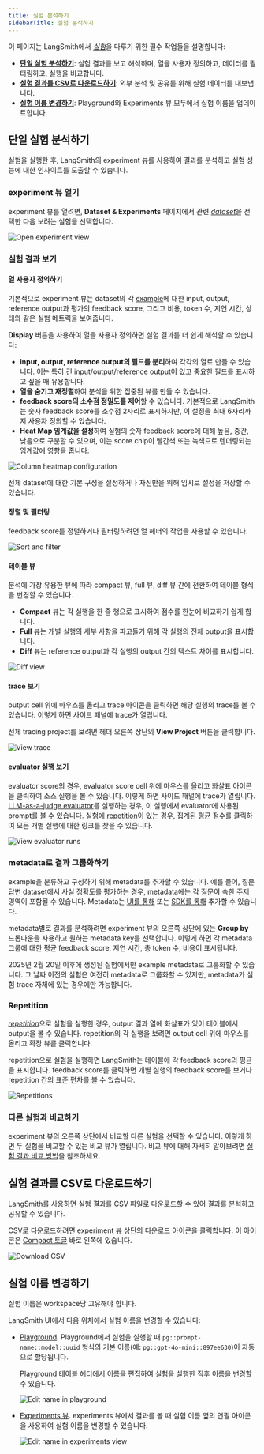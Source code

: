 ```yaml
---
title: 실험 분석하기
sidebarTitle: 실험 분석하기
---
```


이 페이지는 LangSmith에서 [_실험_](/langsmith/evaluation-concepts#experiment)을 다루기 위한 필수 작업들을 설명합니다:

- **[단일 실험 분석하기](#analyze-a-single-experiment)**: 실험 결과를 보고 해석하며, 열을 사용자 정의하고, 데이터를 필터링하고, 실행을 비교합니다.
- **[실험 결과를 CSV로 다운로드하기](#how-to-download-experiment-results-as-a-csv)**: 외부 분석 및 공유를 위해 실험 데이터를 내보냅니다.
- **[실험 이름 변경하기](#how-to-rename-an-experiment)**: Playground와 Experiments 뷰 모두에서 실험 이름을 업데이트합니다.

## 단일 실험 분석하기

실험을 실행한 후, LangSmith의 experiment 뷰를 사용하여 결과를 분석하고 실험 성능에 대한 인사이트를 도출할 수 있습니다.

### experiment 뷰 열기

experiment 뷰를 열려면, **Dataset & Experiments** 페이지에서 관련 [_dataset_](/langsmith/evaluation-concepts#datasets)을 선택한 다음 보려는 실험을 선택합니다.

![Open experiment view](/langsmith/images/select-experiment.png)

### 실험 결과 보기

#### 열 사용자 정의하기

기본적으로 experiment 뷰는 dataset의 각 [example](/langsmith/evaluation-concepts#examples)에 대한 input, output, reference output과 평가의 feedback score, 그리고 비용, token 수, 지연 시간, 상태와 같은 실험 메트릭을 보여줍니다.

**Display** 버튼을 사용하여 열을 사용자 정의하면 실험 결과를 더 쉽게 해석할 수 있습니다:

- **input, output, reference output의 필드를 분리**하여 각각의 열로 만들 수 있습니다. 이는 특히 긴 input/output/reference output이 있고 중요한 필드를 표시하고 싶을 때 유용합니다.
- **열을 숨기고 재정렬**하여 분석을 위한 집중된 뷰를 만들 수 있습니다.
- **feedback score의 소수점 정밀도를 제어**할 수 있습니다. 기본적으로 LangSmith는 숫자 feedback score를 소수점 2자리로 표시하지만, 이 설정을 최대 6자리까지 사용자 정의할 수 있습니다.
- **Heat Map 임계값을 설정**하여 실험의 숫자 feedback score에 대해 높음, 중간, 낮음으로 구분할 수 있으며, 이는 score chip이 빨간색 또는 녹색으로 렌더링되는 임계값에 영향을 줍니다:

![Column heatmap configuration](/langsmith/images/column-heat-map.png)

<Tip>
전체 dataset에 대한 기본 구성을 설정하거나 자신만을 위해 임시로 설정을 저장할 수 있습니다.
</Tip>

#### 정렬 및 필터링

feedback score를 정렬하거나 필터링하려면 열 헤더의 작업을 사용할 수 있습니다.

![Sort and filter](/langsmith/images/sort-filter.png)

#### 테이블 뷰

분석에 가장 유용한 뷰에 따라 compact 뷰, full 뷰, diff 뷰 간에 전환하여 테이블 형식을 변경할 수 있습니다.

- **Compact** 뷰는 각 실행을 한 줄 행으로 표시하여 점수를 한눈에 비교하기 쉽게 합니다.
- **Full** 뷰는 개별 실행의 세부 사항을 파고들기 위해 각 실행의 전체 output을 표시합니다.
- **Diff** 뷰는 reference output과 각 실행의 output 간의 텍스트 차이를 표시합니다.

![Diff view](/langsmith/images/diff-mode.png)

#### trace 보기

output cell 위에 마우스를 올리고 trace 아이콘을 클릭하면 해당 실행의 trace를 볼 수 있습니다. 이렇게 하면 사이드 패널에 trace가 열립니다.

전체 tracing project를 보려면 헤더 오른쪽 상단의 **View Project** 버튼을 클릭합니다.

![View trace](/langsmith/images/view-trace.png)

#### evaluator 실행 보기

evaluator score의 경우, evaluator score cell 위에 마우스를 올리고 화살표 아이콘을 클릭하여 소스 실행을 볼 수 있습니다. 이렇게 하면 사이드 패널에 trace가 열립니다. [LLM-as-a-judge evaluator](/langsmith/llm-as-judge)를 실행하는 경우, 이 실행에서 evaluator에 사용된 prompt를 볼 수 있습니다. 실험에 [repetition](/langsmith/evaluation-concepts#repetitions)이 있는 경우, 집계된 평균 점수를 클릭하여 모든 개별 실행에 대한 링크를 찾을 수 있습니다.

![View evaluator runs](/langsmith/images/evaluator-run.png)

### metadata로 결과 그룹화하기

example을 분류하고 구성하기 위해 metadata를 추가할 수 있습니다. 예를 들어, 질문 답변 dataset에서 사실 정확도를 평가하는 경우, metadata에는 각 질문이 속한 주제 영역이 포함될 수 있습니다. Metadata는 [UI를 통해](/langsmith/manage-datasets-in-application#edit-example-metadata) 또는 [SDK를 통해](/langsmith/manage-datasets-programmatically#update-single-example) 추가할 수 있습니다.

metadata별로 결과를 분석하려면 experiment 뷰의 오른쪽 상단에 있는 **Group by** 드롭다운을 사용하고 원하는 metadata key를 선택합니다. 이렇게 하면 각 metadata 그룹에 대한 평균 feedback score, 지연 시간, 총 token 수, 비용이 표시됩니다.

<Info>
2025년 2월 20일 이후에 생성된 실험에서만 example metadata로 그룹화할 수 있습니다. 그 날짜 이전의 실험은 여전히 metadata로 그룹화할 수 있지만, metadata가 실험 trace 자체에 있는 경우에만 가능합니다.
</Info>

### Repetition

[_repetition_](/langsmith/evaluation-concepts#repetitions)으로 실험을 실행한 경우, output 결과 열에 화살표가 있어 테이블에서 output을 볼 수 있습니다. repetition의 각 실행을 보려면 output cell 위에 마우스를 올리고 확장 뷰를 클릭합니다.

repetition으로 실험을 실행하면 LangSmith는 테이블에 각 feedback score의 평균을 표시합니다. feedback score를 클릭하면 개별 실행의 feedback score를 보거나 repetition 간의 표준 편차를 볼 수 있습니다.

![Repetitions](/langsmith/images/repetitions.png)

### 다른 실험과 비교하기

experiment 뷰의 오른쪽 상단에서 비교할 다른 실험을 선택할 수 있습니다. 이렇게 하면 두 실험을 비교할 수 있는 비교 뷰가 열립니다. 비교 뷰에 대해 자세히 알아보려면 [실험 결과 비교 방법](/langsmith/compare-experiment-results)을 참조하세요.

## 실험 결과를 CSV로 다운로드하기

LangSmith를 사용하면 실험 결과를 CSV 파일로 다운로드할 수 있어 결과를 분석하고 공유할 수 있습니다.

CSV로 다운로드하려면 experiment 뷰 상단의 다운로드 아이콘을 클릭합니다. 이 아이콘은 [Compact 토글](/langsmith/compare-experiment-results#adjust-the-table-display) 바로 왼쪽에 있습니다.

![Download CSV](/langsmith/images/download-experiment-results-as-csv.png)

## 실험 이름 변경하기

<Note>
실험 이름은 workspace당 고유해야 합니다.
</Note>

LangSmith UI에서 다음 위치에서 실험 이름을 변경할 수 있습니다:

- [Playground](#renaming-an-experiment-in-the-playground). Playground에서 실험을 실행할 때 `pg::prompt-name::model::uuid` 형식의 기본 이름(예: `pg::gpt-4o-mini::897ee630`)이 자동으로 할당됩니다.

  Playground 테이블 헤더에서 이름을 편집하여 실험을 실행한 직후 이름을 변경할 수 있습니다.

  ![Edit name in playground](/langsmith/images/rename-in-playground.png)

- [Experiments 뷰](#renaming-an-experiment-in-the-experiments-view). experiments 뷰에서 결과를 볼 때 실험 이름 옆의 연필 아이콘을 사용하여 실험 이름을 변경할 수 있습니다.

  ![Edit name in experiments view](/langsmith/images/rename-in-experiments-view.png)